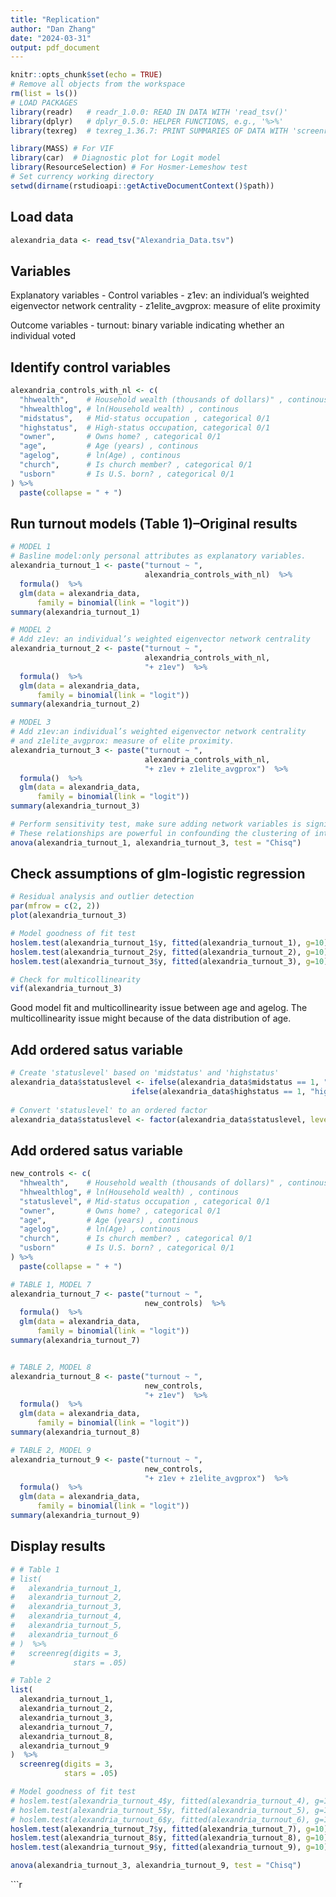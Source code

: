 ```yaml
---
title: "Replication"
author: "Dan Zhang"
date: "2024-03-31"
output: pdf_document
---
```


```r
knitr::opts_chunk$set(echo = TRUE)
# Remove all objects from the workspace
rm(list = ls())
# LOAD PACKAGES
library(readr)   # readr_1.0.0: READ IN DATA WITH 'read_tsv()'
library(dplyr)   # dplyr_0.5.0: HELPER FUNCTIONS, e.g., '%>%'
library(texreg)  # texreg_1.36.7: PRINT SUMMARIES OF DATA WITH 'screenreg()'

library(MASS) # For VIF
library(car)  # Diagnostic plot for Logit model
library(ResourceSelection) # For Hosmer-Lemeshow test
# Set currency working directory
setwd(dirname(rstudioapi::getActiveDocumentContext()$path))
```

## Load data
```r
alexandria_data <- read_tsv("Alexandria_Data.tsv")
```

## Variables
Explanatory variables
- Control variables
- z1ev: an individual’s weighted eigenvector network centrality
- z1elite_avgprox: measure of elite proximity

Outcome variables
- turnout: binary variable indicating whether an individual voted

## Identify control variables
```r
alexandria_controls_with_nl <- c(
  "hhwealth",    # Household wealth (thousands of dollars)" , continous
  "hhwealthlog", # ln(Household wealth) , continous
  "midstatus",   # Mid-status occupation , categorical 0/1
  "highstatus",  # High-status occupation, categorical 0/1
  "owner",       # Owns home? , categorical 0/1
  "age",         # Age (years) , continous
  "agelog",      # ln(Age) , continous
  "church",      # Is church member? , categorical 0/1
  "usborn"       # Is U.S. born? , categorical 0/1
) %>%
  paste(collapse = " + ")
```

## Run turnout models (Table 1)--Original results
```r
# MODEL 1
# Basline model:only personal attributes as explanatory variables.
alexandria_turnout_1 <- paste("turnout ~ ",
                              alexandria_controls_with_nl)  %>%
  formula()  %>%
  glm(data = alexandria_data,
      family = binomial(link = "logit"))
summary(alexandria_turnout_1)

# MODEL 2
# Add z1ev: an individual’s weighted eigenvector network centrality
alexandria_turnout_2 <- paste("turnout ~ ",
                              alexandria_controls_with_nl,
                              "+ z1ev")  %>%
  formula()  %>%
  glm(data = alexandria_data,
      family = binomial(link = "logit"))
summary(alexandria_turnout_2)

# MODEL 3
# Add z1ev:an individual’s weighted eigenvector network centrality
# and z1elite_avgprox: measure of elite proximity.
alexandria_turnout_3 <- paste("turnout ~ ",
                              alexandria_controls_with_nl,
                              "+ z1ev + z1elite_avgprox")  %>%
  formula()  %>%
  glm(data = alexandria_data,
      family = binomial(link = "logit"))
summary(alexandria_turnout_3)
```

```r
# Perform sensitivity test, make sure adding network variables is significant
# These relationships are powerful in confounding the clustering of interests and environmental impacts within the network.
anova(alexandria_turnout_1, alexandria_turnout_3, test = "Chisq")
```

## Check assumptions of glm-logistic regression
```r
# Residual analysis and outlier detection
par(mfrow = c(2, 2))
plot(alexandria_turnout_3)
```

```r
# Model goodness of fit test
hoslem.test(alexandria_turnout_1$y, fitted(alexandria_turnout_1), g=10)
hoslem.test(alexandria_turnout_2$y, fitted(alexandria_turnout_2), g=10)
hoslem.test(alexandria_turnout_3$y, fitted(alexandria_turnout_3), g=10)

# Check for multicollinearity
vif(alexandria_turnout_3)
```
Good model fit and multicollinearity issue between age and agelog. The multicollinearity issue might because of the data distribution of age. 

## Add ordered satus variable
```r
# Create 'statuslevel' based on 'midstatus' and 'highstatus'
alexandria_data$statuslevel <- ifelse(alexandria_data$midstatus == 1, "middle status", 
                           ifelse(alexandria_data$highstatus == 1, "high status", "non-status"))
  
# Convert 'statuslevel' to an ordered factor
alexandria_data$statuslevel <- factor(alexandria_data$statuslevel, levels = c("non-status", "middle status", "high status"), ordered = TRUE)

```
## Add ordered satus variable
```r
new_controls <- c(
  "hhwealth",    # Household wealth (thousands of dollars)" , continous
  "hhwealthlog", # ln(Household wealth) , continous
  "statuslevel", # Mid-status occupation , categorical 0/1
  "owner",       # Owns home? , categorical 0/1
  "age",         # Age (years) , continous
  "agelog",      # ln(Age) , continous
  "church",      # Is church member? , categorical 0/1
  "usborn"       # Is U.S. born? , categorical 0/1
) %>%
  paste(collapse = " + ")

# TABLE 1, MODEL 7
alexandria_turnout_7 <- paste("turnout ~ ",
                              new_controls)  %>%
  formula()  %>%
  glm(data = alexandria_data,
      family = binomial(link = "logit"))
summary(alexandria_turnout_7)


# TABLE 2, MODEL 8
alexandria_turnout_8 <- paste("turnout ~ ",
                              new_controls,
                              "+ z1ev")  %>%
  formula()  %>%
  glm(data = alexandria_data,
      family = binomial(link = "logit"))
summary(alexandria_turnout_8)

# TABLE 2, MODEL 9
alexandria_turnout_9 <- paste("turnout ~ ",
                              new_controls,
                              "+ z1ev + z1elite_avgprox")  %>%
  formula()  %>%
  glm(data = alexandria_data,
      family = binomial(link = "logit"))
summary(alexandria_turnout_9)
```

## Display results
```r
# # Table 1
# list(
#   alexandria_turnout_1,
#   alexandria_turnout_2,
#   alexandria_turnout_3,
#   alexandria_turnout_4,
#   alexandria_turnout_5,
#   alexandria_turnout_6
# )  %>%
#   screenreg(digits = 3,
#             stars = .05)

# Table 2
list(
  alexandria_turnout_1,
  alexandria_turnout_2,
  alexandria_turnout_3,
  alexandria_turnout_7,
  alexandria_turnout_8,
  alexandria_turnout_9
)  %>%
  screenreg(digits = 3,
            stars = .05)
```


```r
# Model goodness of fit test
# hoslem.test(alexandria_turnout_4$y, fitted(alexandria_turnout_4), g=10)
# hoslem.test(alexandria_turnout_5$y, fitted(alexandria_turnout_5), g=10)
# hoslem.test(alexandria_turnout_6$y, fitted(alexandria_turnout_6), g=10)
hoslem.test(alexandria_turnout_7$y, fitted(alexandria_turnout_7), g=10)
hoslem.test(alexandria_turnout_8$y, fitted(alexandria_turnout_8), g=10)
hoslem.test(alexandria_turnout_9$y, fitted(alexandria_turnout_9), g=10)
```
```r
anova(alexandria_turnout_3, alexandria_turnout_9, test = "Chisq")
```

```r

